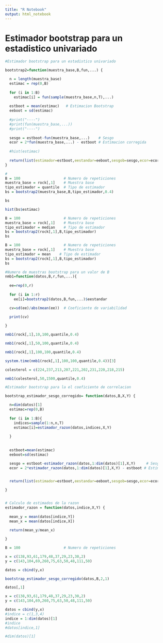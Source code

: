 ```yaml
---
title: "R Notebook"
output: html_notebook
---
```



# Estimador bootstrap para un estadistico univariado

```r
#Estimador bootstrap para un estadistico univariado

bootstrap2=function(muestra_base,B,fun,...) {

  n = length(muestra_base)
  estimac = rep(0,B)
  
  for (i in 1:B)
    estimac[i] = fun(sample(muestra_base,n,T),...)
  
  estboot = mean(estimac)   # Estimacion Bootstrap
  eeboot = sd(estimac)
  
  #print("----")
  #print(fun(muestra_base,...))
  #print("----")
  
  sesgo = estboot-fun(muestra_base,...)    # Sesgo 
  ecor = 2*fun(muestra_base,...) - estboot # Estimacion corregida
  
  #hist(estimac)
  
  return(list(estimador=estboot,eestandar=eeboot,sesgob=sesgo,ecor=ecor,estimac = estimac))
}

# 
B = 100                    # Numero de repeticiones
muestra_base = rock[,1]    # Muestra base
tipo_estimador = quantile  # Tipo de estimador
bs = bootstrap2(muestra_base,B,tipo_estimador,0.4)

bs
```
```r
hist(bs$estimac)

```
```r
B = 100                    # Numero de repeticiones
muestra_base = rock[,1]    # Muestra base
tipo_estimador = median    # Tipo de estimador
bs = bootstrap2(rock[,1],B,tipo_estimador)
bs
```

```r
B = 100                    # Numero de repeticiones
muestra_base = rock[,1]    # Muestra base
tipo_estimador = mean    # Tipo de estimador
bs = bootstrap2(rock[,1],B,tipo_estimador)
bs
```


```r
#Numero de muestras bootstrap para un valor de B
nmb1=function(datos,B,r,fun,...){
  
  ee=rep(0,r)
  
  for (i in 1:r)
    ee[i]=bootstrap2(datos,B,fun,...)$eestandar

  cv=sd(ee)/abs(mean(ee))  # Coeficiente de variabilidad
  
  print(cv)

}

nmb1(rock[,1],10,100,quantile,0.4)

```

```r
nmb1(rock[,1],50,100,quantile,0.4)

```


```r
nmb1(rock[,1],100,100,quantile,0.4)

```

```r
system.time(nmb1(rock[,1],100,100,quantile,0.4))[3]

```


```r

colesterol = c(224,237,213,207,221,202,231,220,218,215)

nmb1(colesterol,50,1500,quantile,0.4)


```


```r
#Estimador bootstrap para la el coeficiente de correlacion

bootstrap_estimador_sesgo_corregido= function(datos,B,X,Y) {

  n=dim(datos)[1]
  estimac=rep(0,B)
  
  for (i in 1:B){
    indices=sample(1:n,n,T)
    estimac[i]=estimador_razon(datos,indices,X,Y)
    
  }
  
  
  estboot=mean(estimac)
  eeboot=sd(estimac)

  sesgo = estboot-estimador_razon(datos,1:dim(datos)[1],X,Y)     # Sesgo 
  ecor = 2*estimador_razon(datos,1:dim(datos)[1],X,Y) - estboot # Estimacion corregida

    
  return(list(estimador=estboot,eestandar=eeboot,sesgob=sesgo,ecor=ecor,estimac = estimac))

}


# Calculo de estimados de la razon
estimador_razon = function(datos,indice,X,Y) {
 
  mean_y = mean(datos[indice,Y]) 
  mean_x = mean(datos[indice,X])
  
  return(mean_y/mean_x)

}

```




```r

B = 100                    # Numero de repeticiones

x = c(138,93,61,179,48,37,29,23,30,2)
y = c(143,104,69,260,75,63,50,48,111,50)

datos = cbind(y,x)

bootstrap_estimador_sesgo_corregido(datos,B,2,1)


```


```r
datos[,1]
```


```r
x = c(138,93,61,179,48,37,29,23,30,2)
y = c(143,104,69,260,75,63,50,48,111,50)

datos = cbind(y,x)
#indice = c(1,3,4)
indice = 1:dim(datos)[1]
#indice
#datos[indice,1]

#dim(datos)[1]
```

